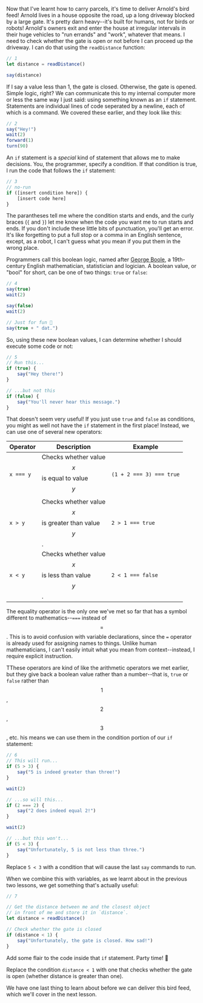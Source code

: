 

Now that I've learnt how to carry parcels, it's time to deliver Arnold's bird feed! Arnold lives in a house opposite the road, up a long driveway blocked by a large gate. It's pretty darn heavy--it's built for humans, not for birds or robots! Arnold's owners exit and enter the house at irregular intervals in their huge vehicles to "run errands" and "work", whatever that means. I need to check whether the gate is open or not before I can proceed up the driveway. I can do that using the <DocLink symbol="readDistance">`readDistance`</DocLink> <DocLink symbol="function">function</DocLink>:

```javascript
// 1
let distance = readDistance()

say(distance)
```

If I say a value less than 1, the gate is closed. Otherwise, the gate is opened. Simple logic, right? We can communicate this to my internal computer more or less the same way I just said: using something known as an <DocLink symbol="if">`if`</DocLink> <DocLink symbol="statement">statement</DocLink>. <DocLink symbol="statement">Statements</DocLink> are individual lines of code seperated by a newline, each of which is a command. We covered these earlier, and they look like this:

```javascript
// 2
say("Hey!")
wait(2)
forward(1)
turn(90)
```

An <DocLink symbol="if">`if`</DocLink> <DocLink symbol="statement">statement</DocLink> is a *special* kind of statement that allows me to make decisions. You, the programmer, specify a condition. If that condition is true, I run the code that follows the <DocLink symbol="if">`if`</DocLink> <DocLink symbol="statement">statement</DocLink>:

```javascript
// 3
// no-run
if ([insert condition here]) {
    [insert code here]
}
```

The <DocLink symbol="paranthesis">parantheses</DocLink> tell me where the condition starts and ends, and the <DocLink symbol="curly-braces">curly braces (`{` and `}`)</DocLink> let me know when the code you want me to run starts and ends. If you don't include these little bits of punctuation, you'll get an <DocLink symbol="error">error</DocLink>. It's like forgetting to put a full stop or a comma in an English sentence, except, as a robot, I can't guess what you mean if you put them in the wrong place.

Programmers call this <DocLink symbol="boolean">boolean logic</DocLink>, named after [George Boole](https://en.wikipedia.org/wiki/George_Boole), a 19th-century English mathematician, statistician and logician. A <DocLink symbol="boolean">boolean</DocLink> value, or "bool" for short, can be one of two things: <DocLink symbol="true">`true`</DocLink> or <DocLink symbol="false">`false`</DocLink>:

```javascript
// 4
say(true)
wait(2)

say(false)
wait(2)

// Just for fun 🤣
say(true + " dat.")
```

So, using these new <DocLink symbol="boolean">boolean</DocLink> values, I can determine whether I should execute some code or not:

```javascript
// 5
// Run this...
if (true) {
    say("Hey there!")
}

// ...but not this
if (false) {
    say("You'll never hear this message.")
}
```

That doesn't seem very useful! If you just use <DocLink symbol="true">`true`</DocLink> and <DocLink symbol="false">`false`</DocLink> as conditions, you might as well not have the <DocLink symbol="if">`if`</DocLink> <DocLink symbol="statement">statement</DocLink> in the first place! Instead, we can use one of several new <DocLink symbol="operator">operators</DocLink>:

| Operator | Description                                                | Example                  |
|----------|------------------------------------------------------------|--------------------------|
| `x === y`| Checks whether value $$x$$ is equal to value $$y$$         | `(1 + 2 === 3) === true` |
| `x > y`  | Checks whether value $$x$$ is greater than value $$y$$.    | `2 > 1 === true`         |
| `x < y`  | Checks whether value $$x$$ is less than value $$y$$.       | `2 < 1 === false`        |

The equality operator is the only one we've met so far that has a symbol different to mathematics--`===` instead of $$=$$. This is to avoid confusion with <DocLink symbol="variable">variable</DocLink> declarations, since the <DocLink symbol="assignment">`=` operator</DocLink> is already used for assigning names to things. Unlike human mathematicians, I can't easily intuit what you mean from context--instead, I require explicit instruction.

TThese <DocLink symbol="operator">operators</DocLink> are kind of like the arithmetic operators we met earlier, but they give back a <DocLink symbol="boolean">boolean</DocLink> value rather than a number--that is, <DocLink symbol="true">`true`</DocLink> or <DocLink symbol="false">`false`</DocLink> rather than $$1$$, $$2$$, $$3$$, etc. his means we can use them in the <DocLink symbol="condition">condition</DocLink> portion of our <DocLink symbol="if">`if`</DocLink> <DocLink symbol="statement">statement</DocLink>:

```javascript
// 6
// This will run...
if (5 > 3) {
    say("5 is indeed greater than three!")
}

wait(2)

// ...so will this...
if (2 === 2) {
    say("2 does indeed equal 2!")
}

wait(2)

// ...but this won't...
if (5 < 3) {
    say("Unfortunately, 5 is not less than three.")
}
```

<Goal index={1}>Replace `5 < 3` with a condition that will cause the last <DocLink symbol="say">`say`</DocLink> commands to run.</Goal>

When we combine this with <DocLink symbol="variable">variables</DocLink>, as we learnt about in the previous two lessons, we get something that's actually useful:

```javascript
// 7

// Get the distance between me and the closest object
// in front of me and store it in `distance`.
let distance = readDistance()

// Check whether the gate is closed
if (distance < 1) {
    say("Unfortunately, the gate is closed. How sad!")
}
```

<Goal index={2}>Add some flair to the code inside that <DocLink symbol="if">`if`</DocLink> <DocLink symbol="statement">statement</DocLink>. Party time! 🎉</Goal>

<Goal index={3}>Replace the condition `distance < 1` with one that checks whether the gate is open (whether distance is greater than one).</Goal>

We have one last thing to learn about before we can deliver this bird feed, which we'll cover in the next lesson.